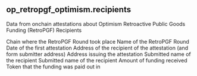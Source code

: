 ## op_retropgf_optimism.recipients 
Data from onchain attestations about Optimism Retroactive Public Goods Funding (RetroPGF) Recipients

<ParamField path="blockchain">
Chain where the RetroPGF Round took place
</ParamField>
<ParamField path="round_name">
Name of the RetroPGF Round
</ParamField>
<ParamField path="block_date">
Date of the first attestation
</ParamField>
<ParamField path="submitter_address">
Address of the recipient of the attestation (and form submitter address)
</ParamField>
<ParamField path="issuer">
Address issuing the attestation
</ParamField>
<ParamField path="recipient_name">
Submitted name of the recipient
</ParamField>
<ParamField path="recipient_category">
Submitted name of the recipient
</ParamField>
<ParamField path="award_amount">
Amount of funding received
</ParamField>
<ParamField path="award_token">
Token that the funding was paid out in
</ParamField>
